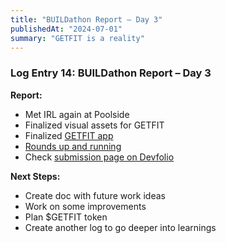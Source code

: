 ```yaml
---
title: "BUILDathon Report – Day 3"
publishedAt: "2024-07-01"
summary: "GETFIT is a reality"
---
```


### Log Entry 14: BUILDathon Report – Day 3

**Report:**

- Met IRL again at Poolside
- Finalized visual assets for GETFIT
- Finalized [GETFIT app](https://www.oracles.fit)
- [Rounds up and running](https://rounds.wtf/fitness/getfit-1)
- Check [submission page on Devfolio](https://devfolio.co/projects/getfit-a70c)

**Next Steps:**

- Create doc with future work ideas
- Work on some improvements
- Plan $GETFIT token
- Create another log to go deeper into learnings
